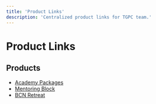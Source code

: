 ```yaml
---
title: 'Product Links'
description: 'Centralized product links for TGPC team.'
---
```


# Product Links

## Products

- [Academy Packages](./product-links/academy-packages)
- [Mentoring Block](./product-links/mentoring-block)
- [BCN Retreat](./product-links/bcn-retreat) 